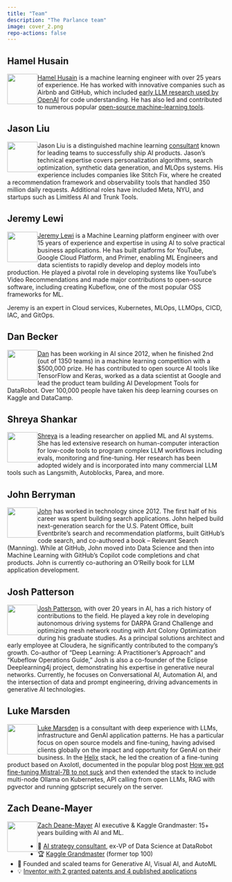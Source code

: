 ```yaml
---
title: "Team"
description: "The Parlance team"
image: cover_2.png
repo-actions: false
---
```


## Hamel Husain

![](images/hamel.png){width=70 style="float:left"} 

[Hamel Husain](https://hamel.dev) is a machine learning engineer with over 25 years of experience. He has worked with innovative companies such as Airbnb and GitHub, which included <a href="https://openai.com/index/introducing-text-and-code-embeddings#:~:text=models%20on%20the-,CodeSearchNet,),-evaluation%20suite%20where">early LLM research used by OpenAI</a> for code understanding. He has also led and contributed to numerous popular [open-source machine-learning tools](https://hamel.dev/oss/opensource.html).

## Jason Liu

![](images/jason.jpg){width=70 style="float:left"} 

Jason Liu is a distinguished machine learning [consultant](https://jxnl.co/services/) known for leading teams to successfully ship AI products. Jason's technical expertise covers personalization algorithms, search optimization, synthetic data generation, and MLOps systems. His experience includes companies like Stitch Fix, where he created a recommendation framework and observability tools that handled 350 million daily requests. Additional roles have included Meta, NYU, and startups such as Limitless AI and Trunk Tools. 

## Jeremy Lewi

![](images/jeremy.jpeg){width=70 style="float:left"} 

[Jeremy Lewi](https://lewi.us/) is a Machine Learning platform engineer with over 15 years of experience and expertise in using AI to solve practical business applications. He has built platforms for YouTube, Google Cloud Platform, and Primer, enabling ML Engineers and data scientists to rapidly develop and deploy models into production. He played a pivotal role in developing systems like YouTube’s Video Recommendations and made major contributions to open-source software, including creating Kubeflow, one of the most popular OSS frameworks for ML.

Jeremy is an expert in Cloud services, Kubernetes, MLOps, LLMOps, CICD, IAC, and GitOps.

## Dan Becker

![](images/dan.png){width=70 style="float:left"} 

[Dan](https://www.linkedin.com/in/dansbecker/) has been working in AI since 2012, when he finished 2nd (out of 1350 teams) in a machine learning competition with a $500,000 prize. He has contributed to open source AI tools like TensorFlow and Keras, worked as a data scientist at Google and lead the product team building AI Development Tools for DataRobot. Over 100,000 people have taken his deep learning courses on Kaggle and DataCamp.

## Shreya Shankar

![](images/shreya.jpeg){width=70 style="float:left"}

[Shreya](https://www.sh-reya.com/) is a leading researcher on applied ML and AI systems.  She has led extensive research on human-computer interaction for low-code tools to program complex LLM workflows including evals, monitoring and fine-tuning.  Her research has been adopted widely and is incorporated into many commercial LLM tools such as Langsmith, Autoblocks, Parea, and more. 

## John Berryman

![](images/jnbrymn.png){width=70 style="float:left"} 

[John](https://arcturus-labs.com/) has worked in technology since 2012. The first half of his career was spent building search applications. John helped build next-generation search for the U.S. Patent Office, built Eventbrite's search and recommendation platforms, built GitHub's code search, and co-authored a book – Relevant Search (Manning). While at GitHub, John moved into Data Science and then into Machine Learning with GitHub's Copilot code completions and chat products. John is currently co-authoring an O'Reilly book for LLM application development.

## Josh Patterson

![](images/jpatterson.png){width=70 style="float:left"} 

[Josh Patterson](https://www.pattersonconsultingtn.com), with over 20 years in AI, has a rich history of contributions to the field. He played a key role in developing autonomous driving systems for DARPA Grand Challenge and optimizing mesh network routing with Ant Colony Optimization during his graduate studies. As a principal solutions architect and early employee at Cloudera, he significantly contributed to the company's growth. Co-author of "Deep Learning: A Practitioner's Approach" and "Kubeflow Operations Guide," Josh is also a co-founder of the Eclipse Deeplearning4j project, demonstrating his expertise in generative neural networks. Currently, he focuses on Conversational AI, Automation AI, and the intersection of data and prompt engineering, driving advancements in generative AI technologies.

## Luke Marsden

![](images/luke.png){width=70 style="float:left"}

[Luke Marsden](https://mlops.consulting) is a consultant with deep experience with LLMs, infrastructure and GenAI application patterns. He has a particular focus on open source models and fine-tuning, having advised clients globally on the impact and opportunity for GenAI on their business. In the [Helix](https://helix.ml) stack, he led the creation of a fine-tuning product based on Axolotl, documented in the popular blog post [How we got fine-tuning Mistral-7B to not suck](https://blog.helix.ml/p/how-we-got-fine-tuning-mistral-7b) and then extended the stack to include multi-node Ollama on Kubernetes, API calling from open LLMs, RAG with pgvector and running gptscript securely on the server.

## Zach Deane-Mayer

![](images/zach.jpg){width=70 style="float:left"} 

[Zach Deane-Mayer](https://www.ai-insight-solutions.com/)
AI executive & Kaggle Grandmaster: 15+ years building with AI and ML.

- 🧠 [AI strategy consultant](https://www.ai-insight-solutions.com/), ex-VP of Data Science at DataRobot
- 🏆 [Kaggle Grandmaster](https://www.kaggle.com/zachmayer) (former top 100)
- 🚀 Founded and scaled teams for Generative AI, Visual AI, and AutoML
- 💡 [Inventor with 2 granted patents and 4 published applications](https://patents.google.com/?inventor=Mayer&assignee=DataRobot&country=US&dups=language)
